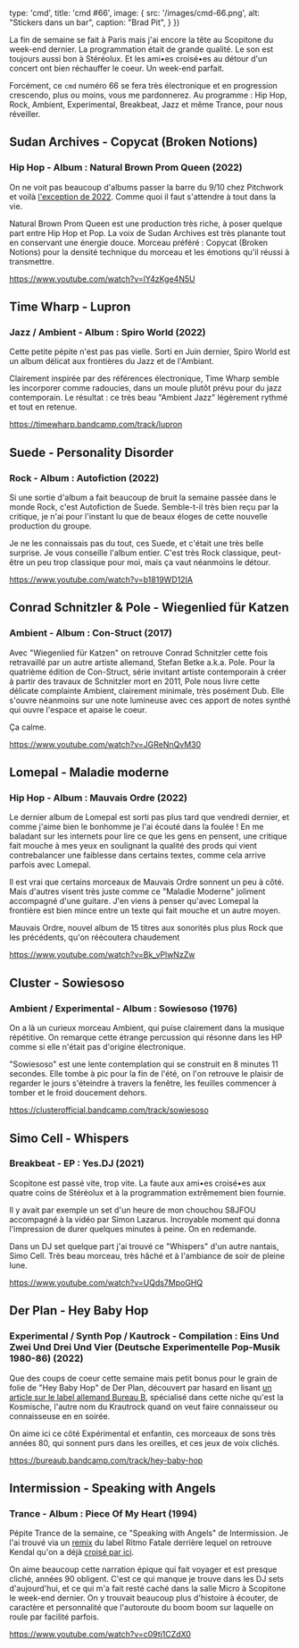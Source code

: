 
  type: 'cmd',
  title: 'cmd #66',
  image: {
    src: '/images/cmd-66.png',
    alt: "Stickers dans un bar",
    caption: "Brad Pit",
  }
})

La fin de semaine se fait à Paris mais j'ai encore la tête au Scopitone du
week-end dernier. La programmation était de grande qualité. Le son est toujours
aussi bon à Stéréolux. Et les ami•es croisé•es au détour d'un concert ont bien
réchauffer le coeur. Un week-end parfait.

Forcément, ce `cmd` numéro 66 se fera très électronique et en progression
crescendo, plus ou moins, vous me pardonnerez.
Au programme : Hip Hop, Rock, Ambient, Experimental, Breakbeat, Jazz et même
Trance, pour nous réveiller.


## Sudan Archives - Copycat (Broken Notions)

### Hip Hop - Album : Natural Brown Prom Queen (2022)

On ne voit pas beaucoup d'albums passer la barre du 9/10 chez Pitchwork et
voilà [l'exception de
2022](https://pitchfork.com/reviews/albums/sudan-archives-natural-brown-prom-queen/).
Comme quoi il faut s'attendre à tout dans la vie.

Natural Brown Prom Queen est une production très riche, à poser quelque part
entre Hip Hop et Pop. La voix de Sudan Archives est très planante tout en
conservant une énergie douce. Morceau préféré : Copycat (Broken Notions) pour
la densité technique du morceau et les émotions qu'il réussi à transmettre.

https://www.youtube.com/watch?v=lY4zKge4N5U


## Time Wharp - Lupron

### Jazz / Ambient - Album : Spiro World (2022)

Cette petite pépite n'est pas pas vielle. Sorti en Juin dernier, Spiro World
est un album délicat aux frontières du Jazz et de l'Ambiant.

Clairement inspirée par des références électronique, Time Wharp semble les
incorporer comme radoucies, dans un moule plutôt prévu pour du jazz
contemporain. Le résultat : ce très beau "Ambient Jazz" légèrement rythmé et
tout en retenue.

https://timewharp.bandcamp.com/track/lupron



## Suede - Personality Disorder

### Rock - Album : Autofiction (2022)

Si une sortie d'album a fait beaucoup de bruit la semaine passée dans le monde
Rock, c'est Autofiction de Suede. Semble-t-il très bien reçu par la critique,
je n'ai pour l'instant lu que de beaux éloges de cette nouvelle production du
groupe.

Je ne les connaissais pas du tout, ces Suede, et c'était une très belle
surprise. Je vous conseille l'album entier. C'est très Rock classique,
peut-être un peu trop classique pour moi, mais ça vaut néanmoins le détour.

https://www.youtube.com/watch?v=b1819WD12IA



## Conrad Schnitzler & Pole - Wiegenlied für Katzen

### Ambient - Album : Con-Struct (2017)

Avec "Wiegenlied für Katzen" on retrouve Conrad Schnitzler cette fois
retravaillé par un autre artiste allemand, Stefan Betke a.k.a. Pole. Pour la
quatrième édition de Con-Struct, série invitant artiste contemporain à créer à
partir des travaux de Schnitzler mort en 2011, Pole nous livre cette délicate
complainte Ambient, clairement minimale, très posément Dub. Elle s'ouvre
néanmoins sur une note lumineuse avec ces apport de notes synthé qui ouvre
l'espace et apaise le coeur.

Ça calme.

https://www.youtube.com/watch?v=JGReNnQvM30


## Lomepal - Maladie moderne

### Hip Hop - Album : Mauvais Ordre (2022)

Le dernier album de Lomepal est sorti pas plus tard que vendredi dernier, et
comme j'aime bien le bonhomme je l'ai écouté dans la foulée ! En me baladant
sur les internets pour lire ce que les gens en pensent, une critique fait
mouche à mes yeux en soulignant la qualité des prods qui vient contrebalancer
une faiblesse dans certains textes, comme cela arrive parfois avec Lomepal.

Il est vrai que certains morceaux de Mauvais Ordre sonnent un peu à côté. Mais
d'autres visent très juste comme ce "Maladie Moderne" joliment accompagné d'une
guitare. J'en viens à penser qu'avec Lomepal la frontière est bien mince entre
un texte qui fait mouche et un autre moyen.

Mauvais Ordre, nouvel album de 15 titres aux sonorités plus plus Rock que les
précédents, qu'on réécoutera chaudement

https://www.youtube.com/watch?v=Bk_vPlwNzZw


## Cluster - Sowiesoso

### Ambient / Experimental - Album : Sowiesoso (1976)

On a là un curieux morceau Ambient, qui puise clairement dans la musique
répétitive. On remarque cette étrange percussion qui résonne dans les HP comme
si elle n'était pas d'origine électronique.

"Sowiesoso" est une lente contemplation qui se construit en 8 minutes 11
secondes. Elle tombe à pic pour la fin de l'été, on l'on retrouve le plaisir de
regarder le jours s'éteindre à travers la fenêtre, les feuilles commencer à
tomber et le froid doucement dehors.

https://clusterofficial.bandcamp.com/track/sowiesoso


## Simo Cell - Whispers

### Breakbeat - EP : Yes.DJ (2021)

Scopitone est passé vite, trop vite. La faute aux ami•es croisé•es aux quatre
coins de Stéréolux et à la programmation extrêmement bien fournie.

Il y avait par exemple un set d'un heure de mon chouchou S8JFOU accompagné à la
vidéo par Simon Lazarus. Incroyable moment qui donna l'impression de durer
quelques minutes à peine. On en redemande.

Dans un DJ set quelque part j'ai trouvé ce "Whispers" d'un autre nantais, Simo
Cell. Très beau morceau, très hâché et à l'ambiance de soir de pleine lune.

https://www.youtube.com/watch?v=UQds7MpoGHQ



## Der Plan - Hey Baby Hop

### Experimental / Synth Pop / Kautrock - Compilation :  Eins Und Zwei Und Drei Und Vier (Deutsche Experimentelle Pop-Musik 1980-86) (2022)

Que des coups de coeur cette semaine mais petit bonus pour le grain de folie de
"Hey Baby Hop" de Der Plan, découvert par hasard en lisant [un article sur le
label allemand Bureau
B](https://daily.bandcamp.com/label-profile/bureau-b-label-profile), spécialisé
dans cette niche qu'est la Kosmische, l'autre nom du Krautrock quand on veut
faire connaisseur ou connaisseuse en en soirée.

On aime ici ce côté Expérimental et enfantin, ces morceaux de sons très années
80, qui sonnent purs dans les oreilles, et ces jeux de voix clichés.

https://bureaub.bandcamp.com/track/hey-baby-hop



## Intermission - Speaking with Angels

### Trance - Album : Piece Of My Heart (1994)

Pépite Trance de la semaine, ce "Speaking with Angels" de Intermission. Je l'ai
trouvé via un
[remix](https://ritmofatale.bandcamp.com/track/fatale-recall-8-danse-avec-moi)
du label Ritmo Fatale derrière lequel on retrouve Kendal qu'on a déjà [croisé
par ici](https://cmd.wuips.com/post/2021-11-19-cmd-22).

On aime beaucoup cette narration épique qui fait voyager et est presque cliché,
années 90 obligent. C'est ce qui manque je trouve dans les DJ sets
d'aujourd'hui, et ce qui m'a fait resté caché dans la salle Micro à Scopitone
le week-end dernier. On y trouvait beaucoup plus d'histoire à écouter, de
caractère et personnalité que l'autoroute du boom boom sur laquelle on roule
par facilité parfois.

https://www.youtube.com/watch?v=c09tj1CZdX0






